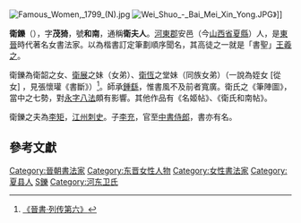 {{Unreferenced|time=2014-07-27T15:44:29+00:00}}
[[File:Famous_Women,_1799_(N).jpg|thumb]]
[[File:Wei_Shuo_-_Bai_Mei_Xin_Yong.JPG|thumb]]》]]
{{dablink|「衛夫人」重定向至此，關於漢武帝第二任皇后，詳見「[[卫子夫|卫子夫]]」；關於十六國時後涼的太后，詳見「[[衞夫人_(呂寶)|衞夫人 (呂寶)]]」}}

'''衛鑠'''（{{bd|272年||349年||衛}}），字'''茂猗'''，號'''和南'''，通稱'''衛夫人'''。[[河東郡_(中國)|河東郡]]安邑（今[[山西省|山西省]][[夏縣|夏縣]]）人，是[[東晉|東晉]]時代著名女書法家。以為楷書訂定筆劃順序聞名，其高徒之一就是「書聖」[[王羲之|王羲之]]。
    
衛鑠為衛韶之女、[[衛展|衛展]]之妹（女弟）、[[卫恒_(西晋)|衛恆]]之堂妹（同族女弟）（一說為姪女 [從女] ，見張懷瓘《書斷》）<ref>[[s:《晉書·列传第六》|《晉書·列传第六》]]</ref>。師承[[鍾繇|鍾繇]]，惟書風不及前者寬廣。衛氏之《筆陣圖》，當中之七勢，對[[永字八法|永字八法]]頗有影響。其他作品有《名姬帖》、《衛氏和南帖》。

衛鑠之夫為[[李矩_(西晉)|李矩]]，[[江州_(西晋)|江州]][[刺史|刺史]]。子[[李充_(東晉)|李充]]，官至[[中書侍郎|中書侍郎]]，書亦有名。

==參考文獻==

{{DEFAULTSORT:W}}
[[Category:晉朝書法家|Category:晉朝書法家]]  
[[Category:东晋女性人物|Category:东晋女性人物]]
[[Category:女性書法家|Category:女性書法家]]
[[Category:夏县人|Category:夏县人]]
[[Category:卫姓|S鑠]]
[[Category:河东卫氏|Category:河东卫氏]]